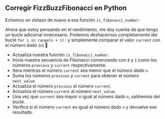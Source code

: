 
## Corregir FizzBuzzFibonacci en Python

Echemos un vistazo de nuevo a esa función `is_fibonacci_number`:

<IsFibonacciNumberCode />

Ahora que estoy pensando en el rendimiento, me doy cuenta de que tengo un bucle adicional innecesario. Podemos deshacernos completamente del bucle `for i in range(n + 1):` y simplemente comparar el valor `current` con el número dado (`n`) 🤦

<IsFibonacciNumberFixCode />

- Actualiza nuestra función `is_fibonacci_number`.
- Inicia nuestra secuencia de Fibonacci comenzando con `0` y `1` como los números `previous` y `current` respectivamente.
- Itera mientras el número `current` sea menor que el _número dado_ `n`.
- Suma los números `previous` y `current` para obtener el número `next_value`.
- Actualiza el número `previous` al número `current`.
- Actualiza el número `current` al número `next_value`.
- Una vez que `current` sea mayor o igual al número dado `n`, saldremos del bucle.
- Verifica si el número `current` es igual al número dado `n` y devuelve ese resultado.